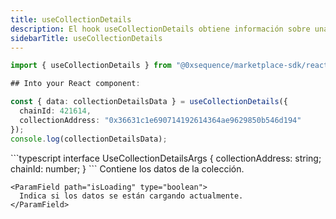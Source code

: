 ```yaml
---
title: useCollectionDetails
description: El hook useCollectionDetails obtiene información sobre una dirección de colección específica.
sidebarTitle: useCollectionDetails
---
```


```typescript
import { useCollectionDetails } from "@0xsequence/marketplace-sdk/react";

## Into your React component:

const { data: collectionDetailsData } = useCollectionDetails({
  chainId: 421614,
  collectionAddress: "0x36631c1e690714192614364ae9629850b546d194"
});
console.log(collectionDetailsData);
```

<ResponseField name="useCollectionDetails details">
  <ResponseField name="* params" />

  <Expandable>
    ```typescript
    interface UseCollectionDetailsArgs {
      collectionAddress: string;
      chainId: number;
    }
    ```
  </Expandable>

  <ResponseField name="* return properties" />

  <Expandable>
    <ParamField path="data" type="Collection">
      Contiene los datos de la colección.
    </ParamField>

    <ParamField path="isLoading" type="boolean">
      Indica si los datos se están cargando actualmente.
    </ParamField>
  </Expandable>
</ResponseField>